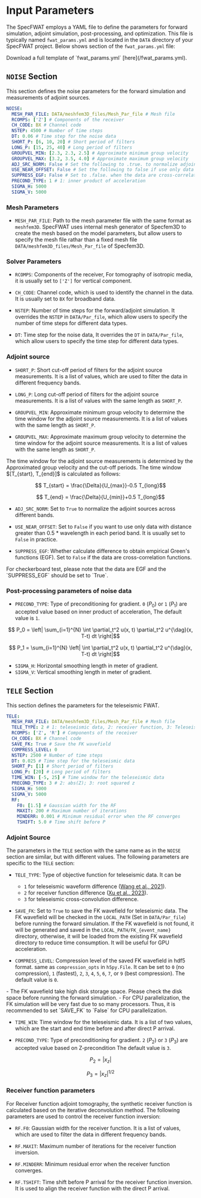 # Input Parameters

The SpecFWAT employs a YAML file to define the parameters for forward simulation, adjoint simulation, post-processing, and optimization. This file is typically named `fwat_params.yml` and is located in the `DATA` directory of your SpecFWAT project. Below shows section of the `fwat_params.yml` file:

<Callout type="info">
    Download a full template of `fwat_params.yml` [here](/fwat_params.yml).
</Callout>

## `NOISE` Section
This section defines the noise parameters for the forward simulation and measurements of adjoint sources.

```yaml filename="YAML" copy
NOISE:
  MESH_PAR_FILE: DATA/meshfem3D_files/Mesh_Par_file # Mesh file
  RCOMPS: ['Z'] # Components of the receiver
  CH_CODE: BX # Channel code
  NSTEP: 4500 # Number of time steps
  DT: 0.06 # Time step for the noise data
  SHORT_P: [6, 10, 20] # Short period of filters
  LONG_P: [15, 25, 40] # Long period of filters
  GROUPVEL_MIN: [2.3, 2.3, 2.5] # Approximate minimum group velocity
  GROUPVEL_MAX: [3.2, 3.5, 4.0] # Approximate maximum group velocity
  ADJ_SRC_NORM: False # Set the following to .true. to normalize adjoint sources across different bands
  USE_NEAR_OFFSET: False # Set the following to false if use only data > 1 average wavelength
  SUPPRESS_EGF: False # Set to .false. when the data are cross-correlation functions
  PRECOND_TYPE: 1 # 1: inner product of acceleration
  SIGMA_H: 5000
  SIGMA_V: 5000
```

### Mesh Parameters
- `MESH_PAR_FILE`: Path to the mesh parameter file with the same format as `meshfem3D`. SpecFWAT uses internal mesh generator of Specfem3D to create the mesh based on the model parameters, but allow users to specify the mesh file rathar than a fixed mesh file `DATA/meshfem3D_files/Mesh_Par_file` of Specfem3D.

### Solver Parameters
- `RCOMPS`: Components of the receiver, For tomography of isotropic media, it is usually set to `['Z']` for vertical component.

- `CH_CODE`: Channel code, which is used to identify the channel in the data. It is usually set to `BX` for broadband data.

- `NSTEP`: Number of time steps for the forward/adjoint simulation. It overrides the `NSTEP` in `DATA/Par_file`, which allow users to specify the number of time steps for different data types.

- `DT`: Time step for the noise data, It overrides the `DT` in `DATA/Par_file`, which allow users to specify the time step for different data types.

### Adjoint source
- `SHORT_P`: Short cut-off period of filters for the adjoint source measurements. It is a list of values, which are used to filter the data in different frequency bands.

- `LONG_P`: Long cut-off period of filters for the adjoint source measurements. It is a list of values with the same length as `SHORT_P`.

- `GROUPVEL_MIN`: Approximate minimum group velocity to determine the time window for the adjoint source measurements. It is a list of values with the same length as `SHORT_P`.

- `GROUPVEL_MAX`: Approximate maximum group velocity to determine the time window for the adjoint source measurements. It is a list of values with the same length as `SHORT_P`.

<Callout type="default">
  The time window for the adjoint source measurements is determined by the Approximated group velocity and the cut-off periods. The time window $[T_{start}, T_{end}]$ is calculated as follows:

  ```math
    T_{start} = \frac{\Delta}{U_{max}}-0.5 T_{long}
  ```
  ```math
    T_{end} = \frac{\Delta}{U_{min}}+0.5 T_{long}
  ```
</Callout>

- `ADJ_SRC_NORM`: Set to `True` to normalize the adjoint sources across different bands.

- `USE_NEAR_OFFSET`: Set to `False` if you want to use only data with distance greater than 0.5 * wavelength in each period band. It is usually set to `False` in practice.

- `SUPPRESS_EGF`: Whether calculate difference to obtain empirical Green's functions (EGF). Set to `False` if the data are cross-correlation functions. 

<Callout type="default">
  For checkerboard test, please note that the data are EGF and the `SUPPRESS_EGF` should be set to `True`.
</Callout>

### Post-processing parameters of noise data

- `PRECOND_TYPE`: Type of preconditioning for gradient. `0` ($P_0$) or `1` ($P_1$) are accepted value based on inner product of acceleration, The default value is `1`.

```math
  P_0 = \left| \sum_{i=1}^{N} \int \partial_t^2 u(x, t) \partial_t^2 u^{\dag}(x, T-t) dt \right|
```

```math
  P_1 = \sum_{i=1}^{N} \left| \int \partial_t^2 u(x, t) \partial_t^2 u^{\dag}(x, T-t) dt \right|
```

- `SIGMA_H`: Horizontal smoothing length in meter of gradient.
- `SIGMA_V`: Vertical smoothing length in meter of gradient.


## `TELE` Section

This section defines the parameters for the teleseismic FWAT.

```yaml filename="YAML" copy
TELE:
  MESH_PAR_FILE: DATA/meshfem3D_files/Mesh_Par_file # Mesh file
  TELE_TYPE: 2 # 1: teleseismic data, 2: receiver function, 3: Teleseismic cross-convolution
  RCOMPS: ['Z', 'R'] # Components of the receiver
  CH_CODE: BX # Channel code
  SAVE_FK: True # Save the FK wavefield
  COMPRESS_LEVEL: 0
  NSTEP: 2500 # Number of time steps
  DT: 0.025 # Time step for the teleseismic data
  SHORT_P: [1] # Short period of filters
  LONG_P: [20] # Long period of filters
  TIME_WIN: [-5, 25] # Time window for the teleseismic data
  PRECOND_TYPE: 3 # 2: abs(Z); 3: root squared z
  SIGMA_H: 5000
  SIGMA_V: 5000
  RF:
    F0: [1.5] # Gaussian width for the RF
    MAXIT: 200 # Maximum number of iterations
    MINDERR: 0.001 # Minimum residual error when the RF converges
    TSHIFT: 5.0 # Time shift before P
```

### Adjoint Source

The parameters in the `TELE` section with the same name as in the `NOISE` section are similar, but with different values. The following parameters are specific to the `TELE` section:

- `TELE_TYPE`: Type of objective function for teleseismic data. It can be
  - `1` for teleseismic waveform difference ([Wang et al., 2021](https://doi.org/10.1029/2021JB021648)).
  - `2` for receiver function difference ([Xu et al., 2023](https://doi.org/10.1029/2023GL104077)).
  - `3` for teleseismic cross-convolution difference.

- `SAVE_FK`: Set to `True` to save the FK wavefield for teleseismic data. The FK wavefield will be checked in the `LOCAL_PATH` (Set in `DATA/Par_file`) before running the forward simulation. If the FK wavefield is not found, it will be generated and saved in the `LOCAL_PATH/FK_{event_name}` directory, otherwise, it will be loaded from the existing FK wavefield directory to reduce time consumption. It will be useful for GPU acceleration.

- `COMPRESS_LEVEL`: Compression level of the saved FK wavefield in hdf5 format. same as `compression_opts` in `h5py.File`. It can be set to `0` (no compression), `1` (fastest), `2`, `3`, `4`, `5`, `6`, `7`, or `9` (best compression). The default value is `0`.

<Callout>
- The FK wavefield take high disk storage space. Please check the disk space before running the forward simulation.
- For CPU parallelization, the FK simulation will be very fast due to so many processors. Thus, it is recommended to set `SAVE_FK` to `False` for CPU parallelization.
</Callout>

- `TIME_WIN`: Time window for the teleseismic data. It is a list of two values, which are the start and end time before and after direct P arrival.

- `PRECOND_TYPE`: Type of preconditioning for gradient. `2` ($P_2$) or `3` ($P_3$) are accepted value based on Z-precondition The default value is `3`.

```math
  P_2 = |x_z|
```

```math
  P_3 = |x_z|^{1/2}
```

### Receiver function parameters
For Receiver function adjoint tomography, the synthetic receiver function is calculated based on the iterative deconvolution method. The following parameters are used to control the receiver function inversion:

- `RF.F0`: Gaussian width for the receiver function. It is a list of values, which are used to filter the data in different frequency bands.

- `RF.MAXIT`: Maximum number of iterations for the receiver function inversion.

- `RF.MINDERR`: Minimum residual error when the receiver function converges.

- `RF.TSHIFT`: Time shift before P arrival for the receiver function inversion. It is used to align the receiver function with the direct P arrival.